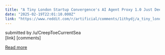 ```yaml
---
title: "A Tiny London Startup Convergence's AI Agent Proxy 1.0 Just Deepseeked OpenAI… AGAIN!"
date: "2025-02-19T22:01:10.000Z"
link: "https://www.reddit.com/r/artificial/comments/1ithydj/a_tiny_london_startup_convergences_ai_agent_proxy/"
---
```


submitted by    /u/CreepToeCurrentSea  
 [link]   [comments]

[Read more](https://www.reddit.com/r/artificial/comments/1ithydj/a_tiny_london_startup_convergences_ai_agent_proxy/)
